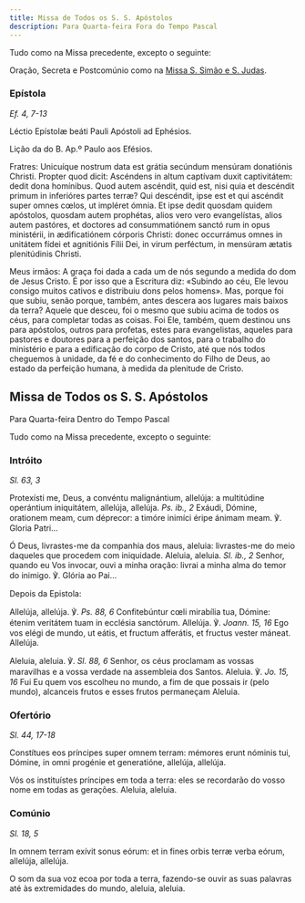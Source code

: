 ```yaml
---
title: Missa de Todos os S. S. Apóstolos
description: Para Quarta-feira Fora do Tempo Pascal
---
```


<aside>
Tudo como na Missa precedente, excepto o seguinte:

Oração, Secreta e Postcomúnio como na [Missa S. Simão e S. Judas](/missal/santos/10-28).

</aside>

### Epístola

<em>Ef. 4, 7-13</em>

<div class="side-by-side not-content">

Léctio Epístolæ beáti Pauli Apóstoli ad Ephésios.

Lição da do B. Ap.º Paulo aos Efésios.

Fratres: Unicuíque nostrum data est grátia secúndum mensúram donatiónis Christi. Propter quod dicit: Ascéndens in altum captívam duxit captivitátem: dedit dona homínibus. Quod autem ascéndit, quid est, nisi quia et descéndit primum in inferióres partes terræ? Qui descéndit, ipse est et qui ascéndit super omnes cœlos, ut impléret ómnia. Et ipse dedit quosdam quidem apóstolos, quosdam autem prophétas, alios vero vero evangelístas, alios autem pastóres, et doctores ad consummatiónem sanctó rum in opus ministérii, in ædificatiónem córporis Christi: donec occurrámus omnes in unitátem fídei et agnitiónis Fílii Dei, in virum perféctum, in mensúram ætatis plenitúdinis Christi.

Meus irmãos: A graça foi dada a cada um de nós segundo a medida do dom de Jesus Cristo. É por isso que a Escritura diz: «Subindo ao céu, Ele levou consigo muitos cativos e distribuiu dons pelos homens». Mas, porque foi que subiu, senão porque, também, antes descera aos lugares mais baixos da terra? Aquele que desceu, foi o mesmo que subiu acima de todos os céus, para completar todas as coisas. Foi Ele, também, quem destinou uns para apóstolos, outros para profetas, estes para evangelistas, aqueles para pastores e doutores para a perfeição dos santos, para o trabalho do ministério e para a edificação do corpo de Cristo, até que nós todos cheguemos à unidade, da fé e do conhecimento do Filho de Deus, ao estado da perfeição humana, à medida da plenitude de Cristo.

</div>

## Missa de Todos os S. S. Apóstolos

<aside>
Para Quarta-feira Dentro do Tempo Pascal

Tudo como na Missa precedente, excepto o seguinte:

</aside>

### Intróito

<em>Sl. 63, 3</em>

<div class="side-by-side not-content">

Protexísti me, Deus, a convéntu malignántium, allelúja: a multitúdine operántium iniquitátem, allelúja, allelúja. <em>Ps. ib., 2</em> Exáudi, Dómine, orationem meam, cum déprecor: a timóre inimíci éripe ánimam meam. ℣. Gloria Patri...

Ó Deus, livrastes-me da companhia dos maus, aleluia: livrastes-me do meio daqueles que procedem com iniquidade. Aleluia, aleluia. <em>Sl. ib., 2</em> Senhor, quando eu Vos invocar, ouvi a minha oração: livrai a minha alma do temor do inimigo. ℣. Glória ao Pai...

</div>

<aside>Depois da Epistola:</aside>

<div class="side-by-side not-content">

Allelúja, allelúja. ℣. <em>Ps. 88, 6</em> Confitebúntur cœli mirabília tua, Dómine: étenim veritátem tuam in ecclésia sanctórum. Allelúja. ℣. <em>Joann. 15, 16</em> Ego vos elégi de mundo, ut eátis, et fructum afferátis, et fructus vester máneat. Allelúja.

Aleluia, aleluia. ℣. <em>Sl. 88, 6</em> Senhor, os céus proclamam as vossas maravilhas e a vossa verdade na assembleia dos Santos. Aleluia. ℣. <em>Jo. 15, 16</em> Fui Eu quem vos escolheu no mundo, a fim de que possais ir (pelo mundo), alcanceis frutos e esses frutos permaneçam Aleluia.

</div>

### Ofertório

<em>Sl. 44, 17-18</em>

<div class="side-by-side not-content">

Constítues eos príncipes super omnem terram: mémores erunt nóminis tui, Dómine, in omni progénie et generatióne, allelúja, allelúja.

Vós os instituístes príncipes em toda a terra: eles se recordarão do vosso nome em todas as gerações. Aleluia, aleluia.

</div>

### Comúnio

<em>Sl. 18, 5</em>

<div class="side-by-side not-content">

In omnem terram exívit sonus eórum: et in fines orbis terræ verba eórum, allelúja, allelúja.

O som da sua voz ecoa por toda a terra, fazendo-se ouvir as suas palavras até às extremidades do mundo, aleluia, aleluia.

</div>
